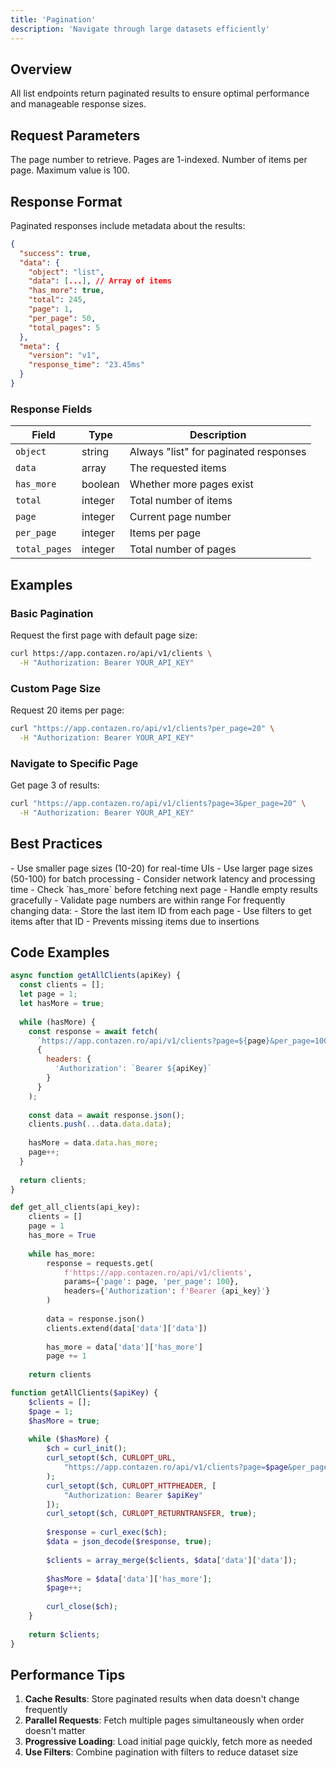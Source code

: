 ```yaml
---
title: 'Pagination'
description: 'Navigate through large datasets efficiently'
---
```


## Overview

All list endpoints return paginated results to ensure optimal performance and manageable response sizes.

## Request Parameters

<ParamField query="page" type="integer" default="1">
  The page number to retrieve. Pages are 1-indexed.
</ParamField>

<ParamField query="per_page" type="integer" default="50">
  Number of items per page. Maximum value is 100.
</ParamField>

## Response Format

Paginated responses include metadata about the results:

```json
{
  "success": true,
  "data": {
    "object": "list",
    "data": [...], // Array of items
    "has_more": true,
    "total": 245,
    "page": 1,
    "per_page": 50,
    "total_pages": 5
  },
  "meta": {
    "version": "v1",
    "response_time": "23.45ms"
  }
}
```

### Response Fields

| Field | Type | Description |
|-------|------|-------------|
| `object` | string | Always "list" for paginated responses |
| `data` | array | The requested items |
| `has_more` | boolean | Whether more pages exist |
| `total` | integer | Total number of items |
| `page` | integer | Current page number |
| `per_page` | integer | Items per page |
| `total_pages` | integer | Total number of pages |

## Examples

### Basic Pagination

Request the first page with default page size:

```bash
curl https://app.contazen.ro/api/v1/clients \
  -H "Authorization: Bearer YOUR_API_KEY"
```

### Custom Page Size

Request 20 items per page:

```bash
curl "https://app.contazen.ro/api/v1/clients?per_page=20" \
  -H "Authorization: Bearer YOUR_API_KEY"
```

### Navigate to Specific Page

Get page 3 of results:

```bash
curl "https://app.contazen.ro/api/v1/clients?page=3&per_page=20" \
  -H "Authorization: Bearer YOUR_API_KEY"
```

## Best Practices

<AccordionGroup>
  <Accordion title="Choose Appropriate Page Size" icon="ruler">
    - Use smaller page sizes (10-20) for real-time UIs
    - Use larger page sizes (50-100) for batch processing
    - Consider network latency and processing time
  </Accordion>
  
  <Accordion title="Handle Edge Cases" icon="shield-check">
    - Check `has_more` before fetching next page
    - Handle empty results gracefully
    - Validate page numbers are within range
  </Accordion>
  
  <Accordion title="Implement Cursor Pagination" icon="arrow-right">
    For frequently changing data:
    - Store the last item ID from each page
    - Use filters to get items after that ID
    - Prevents missing items due to insertions
  </Accordion>
</AccordionGroup>

## Code Examples

<CodeGroup>

```javascript Node.js
async function getAllClients(apiKey) {
  const clients = [];
  let page = 1;
  let hasMore = true;
  
  while (hasMore) {
    const response = await fetch(
      `https://app.contazen.ro/api/v1/clients?page=${page}&per_page=100`,
      {
        headers: {
          'Authorization': `Bearer ${apiKey}`
        }
      }
    );
    
    const data = await response.json();
    clients.push(...data.data.data);
    
    hasMore = data.data.has_more;
    page++;
  }
  
  return clients;
}
```

```python Python
def get_all_clients(api_key):
    clients = []
    page = 1
    has_more = True
    
    while has_more:
        response = requests.get(
            f'https://app.contazen.ro/api/v1/clients',
            params={'page': page, 'per_page': 100},
            headers={'Authorization': f'Bearer {api_key}'}
        )
        
        data = response.json()
        clients.extend(data['data']['data'])
        
        has_more = data['data']['has_more']
        page += 1
    
    return clients
```

```php PHP
function getAllClients($apiKey) {
    $clients = [];
    $page = 1;
    $hasMore = true;
    
    while ($hasMore) {
        $ch = curl_init();
        curl_setopt($ch, CURLOPT_URL, 
            "https://app.contazen.ro/api/v1/clients?page=$page&per_page=100"
        );
        curl_setopt($ch, CURLOPT_HTTPHEADER, [
            "Authorization: Bearer $apiKey"
        ]);
        curl_setopt($ch, CURLOPT_RETURNTRANSFER, true);
        
        $response = curl_exec($ch);
        $data = json_decode($response, true);
        
        $clients = array_merge($clients, $data['data']['data']);
        
        $hasMore = $data['data']['has_more'];
        $page++;
        
        curl_close($ch);
    }
    
    return $clients;
}
```

</CodeGroup>

## Performance Tips

1. **Cache Results**: Store paginated results when data doesn't change frequently
2. **Parallel Requests**: Fetch multiple pages simultaneously when order doesn't matter
3. **Progressive Loading**: Load initial page quickly, fetch more as needed
4. **Use Filters**: Combine pagination with filters to reduce dataset size